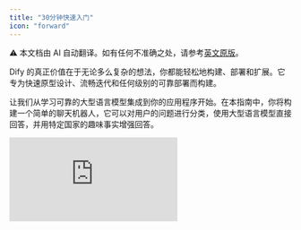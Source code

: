 ```yaml
---
title: "30分钟快速入门"
icon: "forward"
---
```


<Note> ⚠️ 本文档由 AI 自动翻译。如有任何不准确之处，请参考[英文原版](/en/documentation/pages/getting-started/quick-start)。</Note>


Dify 的真正价值在于无论多么复杂的想法，你都能轻松地构建、部署和扩展。它专为快速原型设计、流畅迭代和任何级别的可靠部署而构建。

让我们从学习可靠的大型语言模型集成到你的应用程序开始。在本指南中，你将构建一个简单的聊天机器人，它可以对用户的问题进行分类，使用大型语言模型直接回答，并用特定国家的趣味事实增强回答。

<iframe 
  className="w-full aspect-video rounded-xl" 
  src="https://www.youtube.com/embed/dJ34OU_JY7Y?si=AiYJq7WY1iUCgGAO"
  title="Dify Quick Start Video" 
  frameBorder="0" 
  allow="accelerometer; autoplay; clipboard-write; encrypted-media; gyroscope; picture-in-picture" 
  allowFullScreen 
/>

## 步骤 1：创建新工作流 (2 分钟)

1. 前往 **Studio** > **Workflow** > **Create from Blank** > **Orchestrate** > **New Chatflow** > **Create**

## 步骤 2：添加工作流节点 (6 分钟)

<Tip>
  当你想要引用任何变量时，首先输入 `{` 或 `/`，然后就可以看到工作流中可用的不同变量。
</Tip>

### 1. LLM 节点和输出：理解并回答问题

<Info>
  `LLM` 节点将提示词发送给语言模型，根据用户输入生成响应。它抽象了 API 调用、速率限制和基础设施的复杂性，让你可以专注于设计逻辑。
</Info>

<Steps>
  <Step title="创建 LLM 节点">
    使用 `Add Node` 按钮创建一个 LLM 节点，并将其连接到你的开始节点
  </Step>
  
  <Step title="配置模型">
    选择一个默认模型
  </Step>
  
  <Step title="设置系统提示词">
    将以下内容粘贴到系统提示词字段中：

    ```text
    The user will ask a question about a country. The question is {{sys.query}}  
    Tasks: 
    1. Identify the country mentioned. 
    2. Rephrase the question clearly. 
    3. Answer the question using general knowledge. 
    
    Respond in the following JSON format: 
    {   
      "country": "&lt;country name&gt;",
      "question": "&lt;rephrased question&gt;",
      "answer": "&lt;direct answer to the question&gt;" 
    }
    ```
  </Step>
  
  <Step title="启用结构化输出">
    **启用结构化输出** 让你能够轻松控制大型语言模型的返回内容，并确保一致的、机器可读的输出，用于下游的精确数据提取或条件逻辑。
    
    - 将输出变量结构化切换为开启 > `Configure` 并点击 `Import from JSON`
    - 粘贴：
    
    ```json
    {   
      "country": "string",   
      "question": "string",   
      "answer": "string" 
    }
    ```
  </Step>
</Steps>

### 2. 代码块：获取趣味事实

<Info>
  `Code` 节点使用代码执行自定义逻辑。它让你能够在需要的地方精确注入代码——在可视化工作流中——为你节省连接整个后端的工作。
</Info>

<Steps>
  <Step title="创建代码节点">
    使用 `Add Node` 按钮创建一个 `Code` 节点，并连接到 LLM 块
  </Step>
  
  <Step title="配置输入变量">
    将一个 `Input Variable` 名称更改为 "country"，并将变量设置为 `structured_output` > `country`
  </Step>
  
  <Step title="添加 Python 代码">
    将以下代码粘贴到 `PYTHON3` 中：

    ```python
    def main(country: str) -> dict:     
      country_name = country.lower()     
      fun_facts = {
        "japan": "Japan has more than 5 million vending machines.",
        "france": "France is the most visited country in the world.",
        "italy": "Italy has more UNESCO World Heritage sites than any other country."     
      }     
      fun_fact = fun_facts.get(country_name, f"No fun fact available for {country.title()}.")
      return {"fun_fact": fun_fact}命名输出变量">
    将输出变量 `result` 更改为 `fun_fact`，以获得标签更好的变量
  </Step>
</Steps>

### 3. 答案节点：给用户的最终答案

<Info>
  `Answer` 节点创建一个干净的最终输出以供返回。
</Info>

<Steps>
  <Step title="创建答案节点">
    使用 `Add Node` 按钮创建一个 `Answer` 节点
  </Step>
  
  <Step title="配置答案字段">
    粘贴到答案字段中：

    ```text
    Q: {{ structured_output.question }} 

    A: {{ structured_output.answer }} 

    Fun Fact: {{ fun_fact }}
    ```
  </Step>
</Steps>

结束工作流：

<img
  src="/images/quick-start-workflow-overview.png"
  alt="显示 LLM、代码和答案节点连接的完整工作流图"
  style={{ width: "100%" }}
/>

---

## 步骤 3：测试机器人 (3 分钟)

点击 `Preview`，然后询问：

- "法国的首都是什么？"
- "告诉我关于日本料理的信息"
- "描述意大利的文化"
- 任何其他问题

确保你的机器人按预期工作！

## 你已完成机器人！

本指南展示了如何可靠且可扩展地集成语言模型，而无需重新发明基础设施。通过 Dify 的可视化工作流和模块化节点，你不仅构建得更快，还采用了适用于大型语言模型驱动应用的干净、生产就绪的架构。
